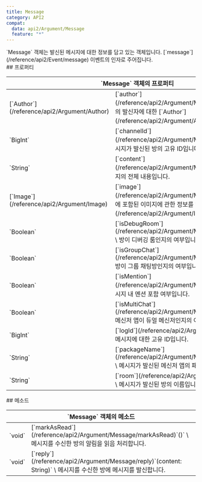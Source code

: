 ```yaml
---
title: Message
category: API2
compat:
  data: api2/Argument/Message
  feature: "*"
---
```


<Section>
  `Message` 객체는 발신된 메시지에 대한 정보를 담고 있는 객체입니다. [`message`](/reference/api2/Event/message) 이벤트의 인자로 주어집니다.
</Section>
<Section>
  ## 프로퍼티

  <Table>
    <Thead>
      <Tr>
        <Th colSpan="2">`Message` 객체의 프로퍼티</Th>
      </Tr>
    </Thead>
    <Tbody>
      <Tr>
        <Td><span>[`Author`](/reference/api2/Argument/Author)</span></Td>
        <Td>
          [`author`](/reference/api2/Argument/Message/author) \
          메시지의 발신자에 대한 [`Author`](/reference/api2/Argument/Author) 객체입니다.
        </Td>
      </Tr>
      <Tr>
        <Td><span>`BigInt`</span></Td>
        <Td>
          [`channelId`](/reference/api2/Argument/Message/channelId) \
          메시지가 발신된 방의 고유 ID입니다.
        </Td>
      </Tr>
      <Tr>
        <Td><span>`String`</span></Td>
        <Td>
          [`content`](/reference/api2/Argument/Message/content) \
          메시지의 전체 내용입니다.
        </Td>
      </Tr>
      <Tr>
        <Td><span>[`Image`](/reference/api2/Argument/Image)</span></Td>
        <Td>
          [`image`](/reference/api2/Argument/Message/image) \
          메시지에 포함된 이미지에 관한 정보를 담은 [`Image`](/reference/api2/Argument/Image) 객체입니다.
        </Td>
      </Tr>
      <Tr>
        <Td><span>`Boolean`</span></Td>
        <Td>
          [`isDebugRoom`](/reference/api2/Argument/Message/isDebugRoom) \
          방이 디버깅 룸인지의 여부입니다.
        </Td>
      </Tr>
      <Tr>
        <Td><span>`Boolean`</span></Td>
        <Td>
          [`isGroupChat`](/reference/api2/Argument/Message/isGroupChat) \
          방이 그룹 채팅방인지의 여부입니다.
        </Td>
      </Tr>
      <Tr>
        <Td><span>`Boolean`</span></Td>
        <Td>
          [`isMention`](/reference/api2/Argument/Message/isMention) \
          메시지 내 멘션 포함 여부입니다.
        </Td>
      </Tr>
      <Tr>
        <Td><span>`Boolean`</span></Td>
        <Td>
          [`isMultiChat`](/reference/api2/Argument/Message/isMultiChat) \
          메신저 앱이 듀얼 메신저인지의 여부입니다.
        </Td>
      </Tr>
      <Tr>
        <Td><span>`BigInt`</span></Td>
        <Td>
          [`logId`](/reference/api2/Argument/Message/logId) \
          메시지에 대한 고유 ID입니다.
        </Td>
      </Tr>
      <Tr>
        <Td><span>`String`</span></Td>
        <Td>
          [`packageName`](/reference/api2/Argument/Message/packageName) \
          메시지가 발신된 메신저 앱의 패키지명입니다.
        </Td>
      </Tr>
      <Tr>
        <Td><span>`String`</span></Td>
        <Td>
          [`room`](/reference/api2/Argument/Message/room) \
          메시지가 발신된 방의 이름입니다.
        </Td>
      </Tr>
    </Tbody>
  </Table>
</Section>
<Section>
  ## 메소드

  <Table>
    <Thead>
      <Tr>
        <Th colSpan="2">`Message` 객체의 메소드</Th>
      </Tr>
    </Thead>
    <Tbody>
      <Tr>
        <Td><span>`void`</span></Td>
        <Td>
          [`markAsRead`](/reference/api2/Argument/Message/markAsRead)`()` \
          메시지를 수신한 방의 알림을 읽음 처리합니다.
        </Td>
      </Tr>
      <Tr>
        <Td><span>`void`</span></Td>
        <Td>
          [`reply`](/reference/api2/Argument/Message/reply)`(content: String)` \
          메시지를 수신한 방에 메시지를 발신합니다.
        </Td>
      </Tr>
    </Tbody>
  </Table>
</Section>